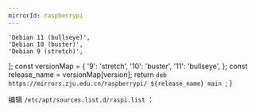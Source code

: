 ```yaml
---
mirrorId: raspberrypi
---
```



    'Debian 11 (bullseye)',
    'Debian 10 (buster)',
    'Debian 9 (stretch)',
];
    const versionMap = {
        '9': 'stretch',
        '10': 'buster',
        '11': 'bullseye',
    };
    const release_name = versionMap[version];
    return `deb https://mirrors.zju.edu.cn/raspberrypi/ ${release_name} main
`;
}

编辑 `/etc/apt/sources.list.d/raspi.list` ：

<ConfigGenerator 
    promptString="" 
    versionList={osVersion}
    friendlyNameList={versionName}
    language=""
    configGen={configGen} />
